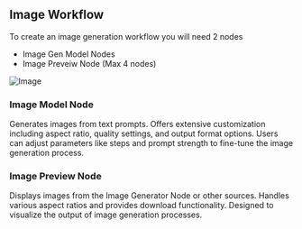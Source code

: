 ## Image Workflow

To create an image generation workflow you will need 2 nodes

- Image Gen Model Nodes
- Image Preveiw Node (Max 4 nodes)

![Image](https://res.cloudinary.com/dvu6ueq2b/image/upload/v1755727585/Docs%20images/image-gen-workflow_zbz8jv.png)

### Image Model Node

Generates images from text prompts. Offers extensive customization including aspect ratio, quality settings, and output format options. Users can adjust parameters like steps and prompt strength to fine-tune the image generation process.

### Image Preview Node

Displays images from the Image Generator Node or other sources. Handles various aspect ratios and provides download functionality. Designed to visualize the output of image generation processes.

